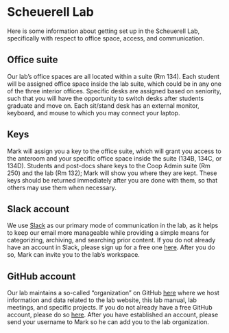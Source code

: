 # Scheuerell Lab 

Here is some information about getting set up in the Scheuerell Lab, specifically with respect to office space, access, and communication.

## Office suite

Our lab's office spaces are all located within a suite (Rm 134). Each student will be assigned office space inside the lab suite, which could be in any one of the three interior offices. Specific desks are assigned based on seniority, such that you will have the opportunity to switch desks after students graduate and move on. Each sit/stand desk has an external monitor, keyboard, and mouse to which you may connect your laptop.

## Keys

Mark will assign you a key to the office suite, which will grant you access to the anteroom and your specific office space inside the suite (134B, 134C, or 134D). Students and post-docs share keys to the Coop Admin suite (Rm 250) and the lab (Rm 132); Mark will show you where they are kept. These keys should be returned immediately after you are done with them, so that others may use them when necessary.

## Slack account

We use [Slack](https://scheuerell-lab.slack.com) as our primary mode of communication in the lab, as it helps to keep our email more manageable while providing a simple means for categorizing, archiving, and searching prior content. If you do not already have an account in Slack, please sign up for a free one [here](https://slack.com/get-started#/create). After you do so, Mark can invite you to the lab's workspace.

## GitHub account

Our lab maintains a so-called "organization" on GitHub [here](https://github.com/scheuerell-lab) where we host information and data related to the lab website, this lab manual, lab meetings, and specific projects. If you do not already have a free GitHub account, please do so [here](https://github.com/signup?ref_cta=Sign+up&ref_loc=header+logged+out&ref_page=%2F&source=header-home). After you have established an account, please send your username to Mark so he can add you to the lab organization.

